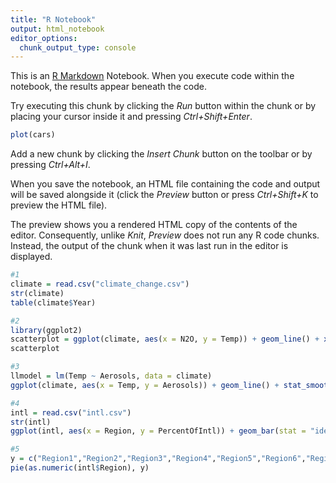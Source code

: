 ```yaml
---
title: "R Notebook"
output: html_notebook
editor_options: 
  chunk_output_type: console
---
```


This is an [R Markdown](http://rmarkdown.rstudio.com) Notebook. When you execute code within the notebook, the results appear beneath the code. 

Try executing this chunk by clicking the *Run* button within the chunk or by placing your cursor inside it and pressing *Ctrl+Shift+Enter*. 

```r
plot(cars)
```

Add a new chunk by clicking the *Insert Chunk* button on the toolbar or by pressing *Ctrl+Alt+I*.

When you save the notebook, an HTML file containing the code and output will be saved alongside it (click the *Preview* button or press *Ctrl+Shift+K* to preview the HTML file).

The preview shows you a rendered HTML copy of the contents of the editor. Consequently, unlike *Knit*, *Preview* does not run any R code chunks. Instead, the output of the chunk when it was last run in the editor is displayed.

```r
#1
climate = read.csv("climate_change.csv")
str(climate)
table(climate$Year)
```

```r
#2
library(ggplot2)
scatterplot = ggplot(climate, aes(x = N2O, y = Temp)) + geom_line() + xlab("Concentration of N2O") + ylab("Temperature")
scatterplot
```

```r
#3
llmodel = lm(Temp ~ Aerosols, data = climate)
ggplot(climate, aes(x = Temp, y = Aerosols)) + geom_line() + stat_smooth(method = "lm")
```

```r
#4
intl = read.csv("intl.csv")
str(intl)
ggplot(intl, aes(x = Region, y = PercentOfIntl)) + geom_bar(stat = "identity", fill = "red") + ylab("International Students Percentage") + theme(axis.text.x = element_text(angle = 45, hjust = 1))
```

```r
#5
y = c("Region1","Region2","Region3","Region4","Region5","Region6","Region7","Region8")
pie(as.numeric(intl$Region), y)
```

